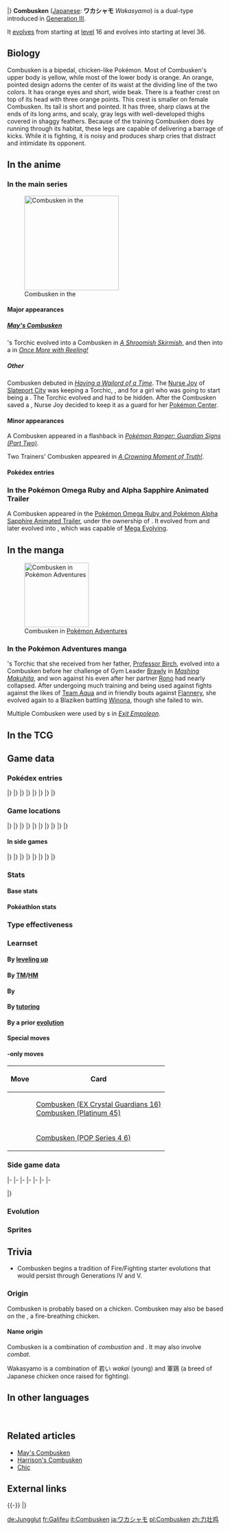 {{PokémonPrevNext/Head|type=Fire|type2=Fighting}}
{{PokémonPrevNext/GO|species=Combusken}}
{{PokémonPrevNext/Pokémon|type=Fire|prevnum=255|prev=Torchic|nextnum=257|next=Blaziken|round=none}}
{{PokémonPrevNext/Disambig|species=Combusken}}
|}
{{Pokémon Infobox
|name=Combusken
|jname=ワカシャモ
|jtranslit=Wakashamo
|tmname=Wakasyamo
|ndex=256
|hdex=005
|fbrow=016
|obrow=212
|opbrow=037
|type1=Fire
|type2=Fighting
|category=Young Fowl
|height-ftin=2'11"
|height-m=0.9
|weight-lbs=43.0
|weight-kg=19.5
|abilityn=d
|ability1=Blaze
|abilityd=Speed Boost
|egggroupn=1
|egggroup1=Field
|eggcycles=20
|evtotal=2
|evat=1
|evsa=1
|expyield=142
|oldexp=142
|lv100exp=1,059,860
|gendercode=31
|color=Red
|catchrate=45
|body=06
|pokefordex=combusken
|generation=3
|friendship=70
}}
'''Combusken''' ([[List of Japanese Pokémon names|Japanese]]: '''ワカシャモ''' ''Wakasyamo'') is a dual-type {{2t|Fire|Fighting}} {{OBP|Pokémon|species}} introduced in [[Generation III]].

It [[Evolution|evolves]] from {{p|Torchic}} starting at [[level]] 16 and evolves into {{p|Blaziken}} starting at level 36.

==Biology==
Combusken is a bipedal, chicken-like Pokémon. Most of Combusken's upper body is yellow, while most of the lower body is orange. An orange, pointed design adorns the center of its waist at the dividing line of the two colors. It has orange eyes and short, wide beak. There is a feather crest on top of its head with three orange points. This crest is smaller on female Combusken. Its tail is short and pointed. It has three, sharp claws at the ends of its long arms, and scaly, gray legs with well-developed thighs covered in shaggy feathers. Because of the training Combusken does by running through its {{DL|List of Pokémon by habitat|Grassland Pokémon|grassland}} habitat, these legs are capable of delivering a barrage of kicks. While it is fighting, it is noisy and produces sharp cries that distract and intimidate its opponent.

==In the anime==
===In the main series===
[[File:May Combusken.png|thumb|left|220px|Combusken in the {{pkmn|anime}}]]
====Major appearances====
=====[[May's Combusken]]=====
{{an|May}}'s Torchic evolved into a Combusken in ''[[AG082|A Shroomish Skirmish]]'', and then into a {{p|Blaziken}} in ''[[AG191|Once More with Reeling!]]''

=====Other=====
Combusken debuted in ''[[AG034|Having a Wailord of a Time]]''. The [[Nurse Joy]] of [[Slateport City]] was keeping a Torchic, {{p|Treecko}}, and {{p|Mudkip}} for a girl who was going to start being a {{pkmn|Trainer}}. The Torchic evolved and had to be hidden. After the Combusken saved a {{p|Wailord}}, Nurse Joy decided to keep it as a guard for her [[Pokémon Center]].

====Minor appearances====
A Combusken appeared in a flashback in ''[[SS023|Pokémon Ranger: Guardian Signs (Part Two)]]''.

Two Trainers' Combusken appeared in ''[[SM034|A Crowning Moment of Truth!]]''.

====Pokédex entries====
{{Animedexheader|Hoenn}}
{{Animedexbody|AG011|Combusken|May's Pokédex|Combusken, the Young Fowl Pokémon. Combusken is the evolved form of {{p|Torchic}}. Its quick, powerful kicking legs can deliver as many as 10 kicks per second.}}
{{Animedexbody|AG034|Combusken|Ash's Pokédex|Combusken, the Young Fowl Pokémon. Combusken is the evolved form of Torchic. Its quick and powerful legs are capable of dishing out ten kicks in one second.}}
{{Animedexbody|AG082|Combusken|May's Pokédex|Combusken, the Young Fowl Pokémon. Combusken is the evolved form of Torchic. As a {{t|Fighting}} Pokémon, it has the ability to breath raging fire from its beak and to unleash high-powered kicks.}}
{{Animedexfooter/Pokémon|''Advanced Generation''|Hoenn}}

===In the Pokémon Omega Ruby and Alpha Sapphire Animated Trailer===
A Combusken appeared in the [[Pokémon Omega Ruby and Pokémon Alpha Sapphire Animated Trailer]], under the ownership of {{ga|May}}. It evolved from {{p|Torchic}} and later evolved into {{p|Blaziken}}, which was capable of [[Mega Evolution|Mega Evolving]].

==In the manga==
[[File:Chic Combusken.png|thumb|150px|Combusken in [[Pokémon Adventures]]]]
===In the Pokémon Adventures manga===
{{main|Chic}}
{{adv|Sapphire}}'s Torchic that she received from her father, [[Professor Birch]], evolved into a Combusken before her challenge of Gym Leader [[Brawly]] in ''[[PS195|Mashing Makuhita]]'', and won against his {{TP|Brawly|Hariyama}} even after her partner [[Rono]] had nearly collapsed. After undergoing much training and being used against fights against the likes of [[Team Aqua]] and in friendly bouts against [[Flannery]], she evolved again to a Blaziken battling [[Winona]], though she failed to win.

Multiple Combusken were used by {{tc|Team Galactic Grunt}}s in ''[[PS424|Exit Empoleon]]''.

==In the TCG==
{{main|Combusken (TCG)}}

==Game data==
===Pokédex entries===
{{Dex/Header|type=Fire|type2=Fighting}}
{{Dex/NA|gen=III}}
{{Dex/Gen|gen=III}}
{{Dex/Entry1|v=Ruby|t=fff|entry=Combusken toughens up its legs and thighs by running through fields and mountains. This Pokémon's legs possess both speed and power, enabling it to dole out ten kicks in one second.}}
{{Dex/Entry1|v=Sapphire|t=fff|entry=Combusken battles with the intensely hot flames it spews from its beak and with outstandingly destructive kicks. This Pokémon's cry is very loud and distracting.}}
{{Dex/Entry1|v=Emerald|t=fff|entry=It lashes out with 10 kicks per second. Its strong fighting instinct compels it to keep up its offensive until the opponent gives up.}}
{{Dex/Entry2|v=FireRed|v2=LeafGreen|entry=It boosts its concentration by emitting harsh cries. Its kicks have outstanding destructive power.}}
|}
|}
{{Dex/Gen|gen=IV}}
{{Dex/Entry3|v=Diamond|v2=Pearl|v3=Platinum|entry=Its kicking mastery lets it loose 10 kicks per second. It emits sharp cries to intimidate foes.}}
{{Dex/Entry2|v=HeartGold|v2=SoulSilver|entry=During a battle, the hot flame in its body increases. Its kicks have outstanding destructive power.}}
|}
|}
{{Dex/Gen|gen=V}}
{{Dex/Entry2|v=Black|v2=White|t=FFF|entry=Its kicking mastery lets it loose 10 kicks per second. It emits sharp cries to intimidate foes.}}
{{Dex/Entry2|v=Black 2|v2=White 2|t=FFF|entry=Its kicking mastery lets it loose 10 kicks per second. It emits sharp cries to intimidate foes.}}
|}
|}
{{Dex/Gen|gen=VI}}
{{Dex/Entry1|v=X|t=FFF|entry=Its kicking mastery lets it loose 10 kicks per second. It emits sharp cries to intimidate foes.}}
{{Dex/Entry1|v=Y|entry=During a battle, the hot flame in its body increases. Its kicks have outstanding destructive power.}}
{{Dex/Entry1|t=FFF|v=Omega Ruby|entry=Combusken toughens up its legs and thighs by running through fields and mountains. This Pokémon's legs possess both speed and power, enabling it to dole out 10 kicks in one second.}}
{{Dex/Entry1|t=FFF|v=Alpha Sapphire|entry=Combusken battles with the intensely hot flames it spews from its beak and with outstandingly destructive kicks. This Pokémon's cry is very loud and distracting.}}
|}
|}
{{Dex/Footer}}

===Game locations===
{{Availability/Header|type=Fire|type2=Fighting}}
{{Availability/NA|gen=III}}
{{Availability/Gen|gen=III}}
{{Availability/Entry2|v=Ruby|v2=Sapphire|t=fff|t2=fff|area=[[Evolution|Evolve]] {{p|Torchic}}}}
{{Availability/Entry1|v=Emerald|t=fff|area=[[Evolution|Evolve]] {{p|Torchic}}}}
{{Availability/Entry2/None|v=FireRed|v2=LeafGreen}}
{{Availability/Entry1/None|v=Colosseum}}
{{Availability/Entry1/None|v=XD|link=Pokémon XD: Gale of Darkness}}
|}
|}
{{Availability/Gen|gen=IV}}
{{Availability/Entry2/None|v=Diamond|v2=Pearl}}
{{Availability/Entry1/None|v=Platinum}}
{{Availability/Entry2|v=HeartGold|v2=SoulSilver|area=[[Evolution|Evolve]] {{p|Torchic}}}}
{{Availability/Entry1|v=Pal Park|color={{locationcolor/light|land}}|link=Pal Park|area={{DL|List of Pokémon by Pal Park location|Field}}}}
|}
|}
{{Availability/Gen|gen=V}}
{{Availability/Entry2/None|v=Black|v2=White|area=[[Poké Transfer]], [[Evolution|Evolve]] {{pkmn|Global Link}} {{pkmn2|event}} {{p|Torchic}}}}
{{Availability/Entry2/None|v=Black 2|v2=White 2|area=[[Poké Transfer]]}}
|}
|}
{{Availability/Gen|gen=VI}}
{{Availability/Entry2/None|v=X|v2=Y|area=[[Evolution|Evolve]] [[XY Torchic|event]] {{p|Torchic}}}}
{{Availability/Entry2|v=Omega Ruby|v2=Alpha Sapphire|t=FFF|t2=FFF|area=[[Evolution|Evolve]] {{p|Torchic}}}}
|}
|}
{{Availability/Gen|gen=VII}}
{{Availability/Entry2/None|v=Sun|v2=Moon}}
{{Availability/Entry2|v=Ultra Sun|v2=Ultra Moon|area={{rt|8|Alola}} ({{DL|QR Scanner|Island Scan}}){{dotw|Tu}}}}
|}
|}
{{Availability/Footer}}

====In side games====
{{Availability/Header|type=Fire|type2=Fighting}}
{{Availability/NA|gen=III}}
{{Availability/Gen|gen=III}}
{{Availability/Entry1|v=Pinball: R&S|link=Pokémon Pinball: Ruby & Sapphire|color={{ruby color}}|t=FFF|area=[[Evolution|Evolve]] {{p|Torchic}}}}
{{Availability/Entry1|v=Trozei!|color={{yellow color}}|area=Endless Level 7, Endless Level 18, Forever Level 56, [[Mr. Who's Den]]}}
{{Availability/Entry2|v=MD Red|v2=MD Blue|link=Pokémon Mystery Dungeon: Red Rescue Team and Blue Rescue Team|area=[[Fiery Field]] (22F-29F)}}
{{Availability/Entry1|v=Ranger|link=Pokémon Ranger (game)|area=[[Lyra Forest]]}}
|}
|}
{{Availability/Gen|gen=IV}}
{{Availability/Entry2|v=MD Time|v2=MD Darkness|link=Pokémon Mystery Dungeon: Explorers of Time and Explorers of Darkness|area=[[Giant Volcano]] (1F-19F), [[Dark Crater]] (B1-B15, Deep Dark Crater B1-B8)}}
{{Availability/Entry1|v=MD Sky|link=Pokémon Mystery Dungeon: Explorers of Sky|area=[[Giant Volcano]] (1F-19F), [[Dark Crater]] (B1-B15, Deep Dark Crater B1-B8)}}
{{Availability/Entry1|v=MD Blazing|link=Pokémon Mystery Dungeon (WiiWare)|color={{fire color}}|area=[[Evolution|Evolve]] {{p|Torchic}}}}
{{Availability/Entry1|v=Ranger: GS|link=Pokémon Ranger: Guardian Signs|color={{GS color}}|area=[[Faldera Island]], [[Fire Temple]]}}
|}
|}
{{Availability/Gen|gen=V}}
{{Availability/Entry1|1|v=Rumble Blast|color={{fire color}}|area=Cave: [[Misty Edgewater]]}}
{{Availability/Entry1|1|v=Rumble U|color={{fire color}}|area=[[Dream Gate#Flame Dance|Dream Gate: Flame Dance]], [[Secret Warehouse#Fighters on Ice|Secret Warehouse: Fighters on Ice]]}}
|}
|}
{{Availability/Gen|gen=VI}}
{{Availability/Entry1|1|v=Battle Trozei|color={{defense color}}|area=[[Sky-High Ruins#Stage 3|Sky-High Ruins: Stage 3]]}}
{{Availability/Entry1|1|v=Shuffle|color={{beauty color}}|area=[[Galerie Rouge|Galerie Rouge: Stage 66]]<br>[[Zaffiro Coast|Zaffiro Coast: Stage 623]]}}
{{Availability/Entry1|1|v=Rumble World|color={{fire color}}|area=[[Ruby Volcano#Smoldering Caldera|Ruby Volcano: Smoldering Caldera]] <small>(All Areas, Entrance Boss)</small>}}
{{Availability/Entry1|1|v=Picross|color={{skill color light}}|area=[[Pokémon Picross Stages#Area 28|Area 28: Stage 03]]}}
|}
|}
{{Availability/Footer}}

===Stats===
====Base stats====
{{BaseStats
|type=Fire
|type2=Fighting
|HP=     60
|Attack= 85
|Defense=60
|SpAtk=  85
|SpDef=  60
|Speed=  55}}

====Pokéathlon stats====
{{Pokéthlon
|type=Fire
|type2=Fighting
|Speed=3
|SpeedMax=4
|Power=4
|PowerMax=5
|Technique=3
|TechniqueMax=4
|Stamina=3
|StaminaMax=3
|Jump=3
|JumpMax=4
}}

===Type effectiveness===
{{TypeEffectiveness
|type1=Fire
|type2=Fighting
|Normal=  100
|Fighting=100
|Flying=  200
|Poison=  100
|Ground=  200
|Rock=    100
|Bug=      25
|Ghost=   100
|Steel=    50
|Fire=     50
|Water=   200
|Grass=    50
|Electric=100
|Psychic= 200
|Ice=      50
|Dragon=  100
|Dark=     50
|Fairy=   100}}

===Learnset===
====By [[Level|leveling up]]====
{{learnlist/levelh/7|Combusken|Fire|Fighting|3}}
{{learnlist/level7|1|Double Kick|Fighting|Physical|30|100|30||'''}}
{{learnlist/level7|1|Scratch|Normal|Physical|40|100|35}}
{{learnlist/level7|1|Growl|Normal|Status|&mdash;|100|40}}
{{learnlist/level7|1|Ember|Fire|Special|40|100|25||'''}}
{{learnlist/level7|1|Sand Attack|Ground|Status|&mdash;|100|15}}
{{learnlist/level7|{{tt|Evo.|Learned upon evolving}}|Double Kick|Fighting|Physical|30|100|30||'''}}
{{learnlist/level7|5|Ember|Fire|Special|40|100|25||'''}}
{{learnlist/level7|10|Sand Attack|Ground|Status|&mdash;|100|15}}
{{learnlist/level7|14|Peck|Flying|Physical|35|100|35}}
{{learnlist/level7|20|Flame Charge|Fire|Physical|50|100|20||'''}}
{{learnlist/level7|25|Quick Attack|Normal|Physical|40|100|30}}
{{learnlist/level7|31|Bulk Up|Fighting|Status|&mdash;|&mdash;|20}}
{{learnlist/level7|36|Focus Energy|Normal|Status|&mdash;|&mdash;|30}}
{{learnlist/level7|42|Slash|Normal|Physical|70|100|20}}
{{learnlist/level7|47|Mirror Move|Flying|Status|&mdash;|&mdash;|20}}
{{learnlist/level7|53|Sky Uppercut|Fighting|Physical|85|90|15||'''}}
{{learnlist/level7|58|Flare Blitz|Fire|Physical|120|100|15||'''}}
{{learnlist/levelf/7|Combusken|Fire|Fighting|3}}

====By [[TM]]/[[HM]]====
{{learnlist/tmh/7|Combusken|Fire|Fighting|3}}
{{learnlist/tm7|TM01|Work Up|Normal|Status|&mdash;|&mdash;|30}}
{{learnlist/tm7|TM06|Toxic|Poison|Status|&mdash;|90|10}}
{{learnlist/tm7|TM08|Bulk Up|Fighting|Status|&mdash;|&mdash;|20}}
{{learnlist/tm7|TM10|Hidden Power|Normal|Special|60|100|15}}
{{learnlist/tm7|TM11|Sunny Day|Fire|Status|&mdash;|&mdash;|5}}
{{learnlist/tm7|TM17|Protect|Normal|Status|&mdash;|&mdash;|10}}
{{learnlist/tm7|TM21|Frustration|Normal|Physical|&mdash;|100|20}}
{{learnlist/tm7|TM27|Return|Normal|Physical|&mdash;|100|20}}
{{learnlist/tm7|TM31|Brick Break|Fighting|Physical|75|100|15||'''}}
{{learnlist/tm7|TM32|Double Team|Normal|Status|&mdash;|&mdash;|15}}
{{learnlist/tm7|TM35|Flamethrower|Fire|Special|90|100|15||'''}}
{{learnlist/tm7|TM38|Fire Blast|Fire|Special|110|85|5||'''}}
{{learnlist/tm7|TM39|Rock Tomb|Rock|Physical|60|95|15}}
{{learnlist/tm7|TM40|Aerial Ace|Flying|Physical|60|&mdash;|20}}
{{learnlist/tm7|TM42|Facade|Normal|Physical|70|100|20}}
{{learnlist/tm7|TM43|Flame Charge|Fire|Physical|50|100|20||'''}}
{{learnlist/tm7|TM44|Rest|Psychic|Status|&mdash;|&mdash;|10}}
{{learnlist/tm7|TM45|Attract|Normal|Status|&mdash;|100|15}}
{{learnlist/tm7|TM47|Low Sweep|Fighting|Physical|65|100|20||'''}}
{{learnlist/tm7|TM48|Round|Normal|Special|60|100|15}}
{{learnlist/tm7|TM49|Echoed Voice|Normal|Special|40|100|15}}
{{learnlist/tm7|TM50|Overheat|Fire|Special|130|90|5||'''}}
{{learnlist/tm7|TM52|Focus Blast|Fighting|Special|120|70|5||'''}}
{{learnlist/tm7|TM56|Fling|Dark|Physical|&mdash;|100|10}}
{{learnlist/tm7|TM61|Will-O-Wisp|Fire|Status|&mdash;|85|15}}
{{learnlist/tm7|TM65|Shadow Claw|Ghost|Physical|70|100|15}}
{{learnlist/tm7|TM75|Swords Dance|Normal|Status|&mdash;|&mdash;|20}}
{{learnlist/tm7|TM80|Rock Slide|Rock|Physical|75|90|10}}
{{learnlist/tm7|TM84|Poison Jab|Poison|Physical|80|100|20}}
{{learnlist/tm7|TM87|Swagger|Normal|Status|&mdash;|85|15}}
{{learnlist/tm7|TM88|Sleep Talk|Normal|Status|&mdash;|&mdash;|10}}
{{learnlist/tm7|TM90|Substitute|Normal|Status|&mdash;|&mdash;|10}}
{{learnlist/tm7|TM100|Confide|Normal|Status|&mdash;|&mdash;|20}}
{{learnlist/tmf/7|Combusken|Fire|Fighting|3}}

====By {{pkmn|breeding}}====
{{learnlist/breedh/7|Combusken|Fire|Fighting|3}}
{{learnlist/breed7|{{MSP|025|Pikachu}}{{MSP|058|Growlithe}}{{MSP|077|Ponyta}}{{MSP|078|Rapidash}}{{MSP|083|Farfetch'd}}{{MSP|135|Jolteon}}<br>{{MSP|162|Furret}}{{MSP|190|Aipom}}{{MSP|203|Girafarig}}{{MSP|215|Sneasel}}{{MSP|418|Buizel}}{{MSP|419|Floatzel}}<br>{{MSP|424|Ambipom}}{{MSP|427|Buneary}}{{MSP|428|Lopunny}}{{MSP|522|Blitzle}}{{MSP|523|Zebstrika}}{{MSP|570|Zorua}}<br>{{MSP|571|Zoroark}}{{MSP|587|Emolga}}{{MSP|659|Bunnelby}}{{MSP|660|Diggersby}}|Agility|Psychic|Status|&mdash;|&mdash;|30}}
{{learnlist/breed7|{{MSP|133|Eevee}}{{MSP|161|Sentret}}{{MSP|162|Furret}}{{MSP|190|Aipom}}{{MSP|203|Girafarig}}{{MSP|303|Mawile}}<br>{{MSP|424|Ambipom}}{{MSP|427|Buneary}}{{MSP|428|Lopunny}}{{MSP|504|Patrat}}{{MSP|505|Watchog}}|Baton Pass|Normal|Status|&mdash;|&mdash;|40}}
{{learnlist/breed7|{{MSP|287|Slakoth}}{{MSP|288|Vigoroth}}{{MSP|289|Slaking}}{{MSP|448|Lucario}}{{MSP|745Mn|Lycanroc}}{{MSP|749|Mudbray}}<br>{{MSP|750|Mudsdale}}|Counter|Fighting|Physical|&mdash;|100|20}}
{{learnlist/breed7|{{MSP|028|Sandslash}}{{MSP|335|Zangoose}}|Crush Claw|Normal|Physical|75|95|10}}
{{learnlist/breed7|{{MSP|322|Numel}}{{MSP|323|Camerupt}}{{MSP|324|Torkoal}}{{MSP|399|Bidoof}}{{MSP|400|Bibarel}}|Curse|Ghost|Status|&mdash;|&mdash;|10}}
{{learnlist/breed7|{{MSP|206|Dunsparce}}{{MSP|220|Swinub}}{{MSP|221|Piloswine}}{{MSP|231|Phanpy}}{{MSP|288|Vigoroth}}{{MSP|417|Pachirisu}}<br>{{MSP|427|Buneary}}{{MSP|428|Lopunny}}{{MSP|473|Mamoswine}}{{MSP|613|Cubchoo}}{{MSP|614|Beartic}}|Endure|Normal|Status|&mdash;|&mdash;|10}}
{{learnlist/breed7|{{MSP|083|Farfetch'd}}{{MSP|393|Piplup}}|Feather Dance|Flying|Status|&mdash;|100|15|*}}
{{learnlist/breed7|{{MSP|025|Pikachu}}{{MSP|052|Meowth}}{{MSP|052A|Meowth}}{{MSP|053|Persian}}{{MSP|053A|Persian}}{{MSP|083|Farfetch'd}}<br>{{MSP|336|Seviper}}{{MSP|352|Kecleon}}{{MSP|359|Absol}}{{MSP|391|Monferno}}{{MSP|392|Infernape}}{{MSP|434|Stunky}}<br>{{MSP|435|Skuntank}}{{MSP|448|Lucario}}{{MSP|652|Chesnaught}}|Feint|Normal|Physical|30|100|10}}
{{learnlist/breed7|{{MSP|037|Vulpix}}{{MSP|058|Growlithe}}{{MSP|322|Numel}}{{MSP|323|Camerupt}}{{MSP|513|Pansear}}{{MSP|514|Simisear}}<br>{{MSP|631|Heatmor}}|Flame Burst|Fire|Special|70|100|15||'''}}
{{learnlist/breed7|{{MSP|133|Eevee}}{{MSP|134|Vaporeon}}{{MSP|135|Jolteon}}{{MSP|136|Flareon}}{{MSP|190|Aipom}}{{MSP|196|Espeon}}<br>{{MSP|197|Umbreon}}{{MSP|231|Phanpy}}{{MSP|417|Pachirisu}}{{MSP|424|Ambipom}}{{MSP|470|Leafeon}}{{MSP|471|Glaceon}}<br>{{MSP|506|Lillipup}}{{MSP|507|Herdier}}{{MSP|508|Stoutland}}{{MSP|572|Minccino}}{{MSP|700|Sylveon}}|Last Resort|Normal|Physical|140|100|5}}
{{learnlist/breed7|{{MSP|056|Mankey}}{{MSP|057|Primeape}}{{MSP|505|Watchog}}{{MSP|559|Scraggy}}{{MSP|560|Scrafty}}|Low Kick|Fighting|Physical|&mdash;|100|20||'''}}
{{learnlist/breed7|{{MSP|051|Dugtrio}}{{MSP|051A|Dugtrio}}{{MSP|052|Meowth}}{{MSP|052A|Meowth}}{{MSP|053|Persian}}{{MSP|053A|Persian}}<br>{{MSP|083|Farfetch'd}}{{MSP|336|Seviper}}{{MSP|359|Absol}}{{MSP|434|Stunky}}{{MSP|435|Skuntank}}{{MSP|461|Weavile}}<br>{{MSP|509|Purrloin}}{{MSP|510|Liepard}}{{MSP|571|Zoroark}}|Night Slash|Dark|Physical|70|100|15}}
{{learnlist/breed7|{{MSP|058|Growlithe}}{{MSP|288|Vigoroth}}{{MSP|506|Lillipup}}{{MSP|507|Herdier}}{{MSP|508|Stoutland}}{{MSP|619|Mienfoo}}<br>{{MSP|620|Mienshao}}{{MSP|626|Bouffalant}}{{MSP|745Mn|Lycanroc}}{{MSP|766|Passimian}}|Reversal|Fighting|Physical|&mdash;|100|15||'''}}
{{learnlist/breed7|{{MSP|056|Mankey}}{{MSP|209|Snubbull}}{{MSP|293|Whismur}}{{MSP|327|Spinda}}{{MSP|619|Mienfoo}}|Smelling Salts|Normal|Physical|70|100|10|*}}
{{learnlist/breedf/7|Combusken|Fire|Fighting|3}}

====By [[Move Tutor|tutoring]]====
{{learnlist/tutorh/7|Combusken|Fire|Fighting|3}}
{{learnlist/tutor7|Bounce|Flying|Physical|85|85|5|||no|yes}}
{{learnlist/tutor7|Defog|Flying|Status|—|—|15|||no|yes}}
{{learnlist/tutor7|Dual Chop|Dragon|Physical|40|90|15|||no|yes}}
{{learnlist/tutor7|Fire Pledge|Fire|Special|80|100|10||'''|yes|yes}}
{{learnlist/tutor7|Fire Punch|Fire|Physical|75|100|15||'''|no|yes}}
{{learnlist/tutor7|Focus Punch|Fighting|Physical|150|100|20||'''|no|yes}}
{{learnlist/tutor7|Heat Wave|Fire|Special|95|90|10||'''|no|yes}}
{{learnlist/tutor7|Helping Hand|Normal|Status|—|—|20|||no|yes}}
{{learnlist/tutor7|Last Resort|Normal|Physical|140|100|5|||no|yes}}
{{learnlist/tutor7|Low Kick|Fighting|Physical|—|100|20||'''|no|yes}}
{{learnlist/tutor7|Snore|Normal|Special|50|100|15|||no|yes}}
{{learnlist/tutor7|Thunder Punch|Electric|Physical|75|100|15|||no|yes}}
{{learnlist/tutorf/7|Combusken|Fire|Fighting|3}}

====By a prior [[evolution]]====
{{learnlist/prevoh/7|Combusken|Fire|Fighting|3}}
{{learnlist/prevo7|255|Torchic|||||Fire Spin|Fire|Special|35|85|15|'''}}
{{learnlist/prevo7|255|Torchic|||||Flame Burst|Fire|Special|70|100|15|'''}}
{{learnlist/prevof/7|Combusken|Fire|Fighting|3}}

====Special moves====
{{learnlist/eventh/7|Combusken|Fire|Fighting|3}}
{{learnlist/event7|{{DL|QR Scanner|Island Scan}}{{sup/7|USUM}}|Low Kick|Fighting|Physical|—|100|20||'''}}
{{learnlist/eventf/7|Combusken|Fire|Fighting|3}}

===={{Trading Card Game}}-only moves====
{| class="roundy" style="margin:auto; background: #{{tcg fire color light}}; border: 3px solid #{{tcg fire color}}"
! Move
! Card
|- style="background:#fff"
| {{m|High Jump Kick}}
| [[Combusken (EX Crystal Guardians 16)]]<br>[[Combusken (Platinum 45)]]
|- style="background:#fff"
| {{m|Smokescreen}}
| [[Combusken (POP Series 4 6)]]
|}

===Side game data===
{{Spindata/Head|type=Fire|type2=Fighting}}
{{Spindata/PinballRS|col=3|type=Fire|ndex=256|acquisition=Evolve|evolved=yes}}
{{Spindata/Trozei|col=3|type=Fire|ndex=256|rarity=Rare}}
|-
{{Spindata/MDRB|col=6|type=Fire|ndex=256
|body=1
|rate=-19
|area=Scorched Plains
|P1=I shriek in battle to raise my concentration!
|P2=This isn't good... My health has slipped halfway...
|P3=I am weakened... My kicks no longer have power...
|PL=I've leveled up! My kicks have become more potent!
}}
|-
{{Spindata/MDTDS|col=6|type=Fire|ndex=256
|body=1
|rate=-10
|IQ=C
}}
|-
{{Spindata/Ranger|col=6|type=Fire
|group=Fire
|assist=Fire
|fieldpower=2
|field=Burn
|loop=5
|MinEXP=24
|MaxEXP=34
|browser=Combusken delivers fiery kicks. Flames shoot from its toes!
}}
|-
{{Spindata/Ranger GS|col=6|type=Fire
|group=Fire
|assist=Fire
|field=Crush
|fieldpower=3
|browser=It sends out pillars of fire to attack.
}}
|-
{{Spindata/RumbleBlast|col=6|type=Fire
|att=3
|def=2
|speed=3
}}
|-
{{Spindata/Battle Trozei|col=3|type=Fire|ndex=256
|power=2
}}
{{Spindata/Shuffle|col=3|type=Fire|ndex=256|num=093
|min=60
|max=105
|raisemaxlevel=5
|skill=Pyre
|skilldesc=Increases damage done by any Fire types in the combo.
|swapper=Quirky++
}}
|-
{{Spindata/GO|col=6|type=Fire|ndex=256
|hatch=N/A
|buddy=3
|evocandy=100
|stamina=120
|attack=163
|defense=115
|fast={{m|Peck}}, {{m|Ember}}
|special={{m|Flame Charge}}, {{m|Flamethrower}}, {{m|Rock Slide}}
}}

|}

===Evolution===
{{Evobox-3
|type1=Fire
|type2=Fighting
|no1=255
|name1=Torchic
|type1-1=Fire
|evo1={{bag|Rare Candy}}<br>{{color2|000|Level|Level 16}}
|no2=256
|name2=Combusken
|type1-2=Fire
|type2-2=Fighting
|evo2={{bag|Rare Candy}}<br>{{color2|000|Level|Level 36}}
|no3=257
|name3=Blaziken
|type1-3=Fire
|type2-3=Fighting}}

===Sprites===
{{Spritebox/Header|type=Fire|type2=Fighting}}
{{Spritebox/NA|gen=III}}
{{Spritebox/3|ndex=256}}
{{Spritebox/4/Gender|ndex=256}}
{{Spritebox/5/Gender|ndex=256}}
{{Spritebox/6/Gender|ndex=256}}
{{Spritebox/7/Gender|ndex=256}}
{{Spritebox/Footer|256|Combusken}}

==Trivia==
* Combusken begins a tradition of Fire/Fighting starter evolutions that would persist through Generations IV and V.

===Origin===
Combusken is probably based on a {{wp|cockfighting}} chicken. Combusken may also be based on the {{wp|basan}}, a fire-breathing chicken.

====Name origin====
Combusken is a combination of ''combustion'' and ''{{wp|chicken}}''. It may also involve ''combat''.

Wakasyamo is a combination of 若い ''wakai'' (young) and 軍鶏 ''{{wp|Shamo (chicken)|shamo}}'' (a breed of Japanese chicken once raised for fighting).

==In other languages==
{{Other languages|type=Fire|type2=Fighting
|ja=ワカシャモ ''Wakasyamo''|jameaning=From {{tt|若い ''wakai''|young}} and {{wp|Shamo (chicken)|{{tt|軍鶏 ''shamo''|a breed of Japanese fighting chicken}}}}
|fr=Galifeu|frmeaning=From ''{{tt|Gallus|the genus that includes chickens}}'' and ''{{tt|feu|fire}}''
|es=Combusken|esmeaning=Same as English name
|de=Jungglut|demeaning=From ''{{tt|jung|young}}'' and ''{{tt|Glut|ember}}''
|it=Combusken|itmeaning=Same as English name
|ko=영치코 ''Youngchiko''|komeaning=Transliteration of the English ''young chick''
|zh_yue=力壯雞 ''Lihkjonggāi''|zh_yuemeaning=Literally "Powerful chicken"
|zh_cmn=力壯雞 / 力壮鸡 ''Lìzhuàngjī''|zh_cmnmeaning=Literally "Powerful chicken"
|hi=कमबसकेन ''Combusken''|himeaning=Transcription of English name
|ru=Комбаскен ''Kombasken''|rumeaning=Transcription of English name
}}

<br clear="left">

==Related articles==
* [[May's Combusken]]
* [[Harrison's Combusken]]
* [[Chic]]
<!--
==Notes==
<references/>-->

==External links==

{{-}}
{{PokémonPrevNext/Head|type=Fire|type2=Fighting}}
{{PokémonPrevNext/Pokémon|type=Fire|prevnum=255|prev=Torchic|nextnum=257|next=Blaziken}}
|}
{{Project Pokédex notice}}

[[de:Jungglut]]
[[fr:Galifeu]]
[[it:Combusken]]
[[ja:ワカシャモ]]
[[pl:Combusken]]
[[zh:力壮鸡]]